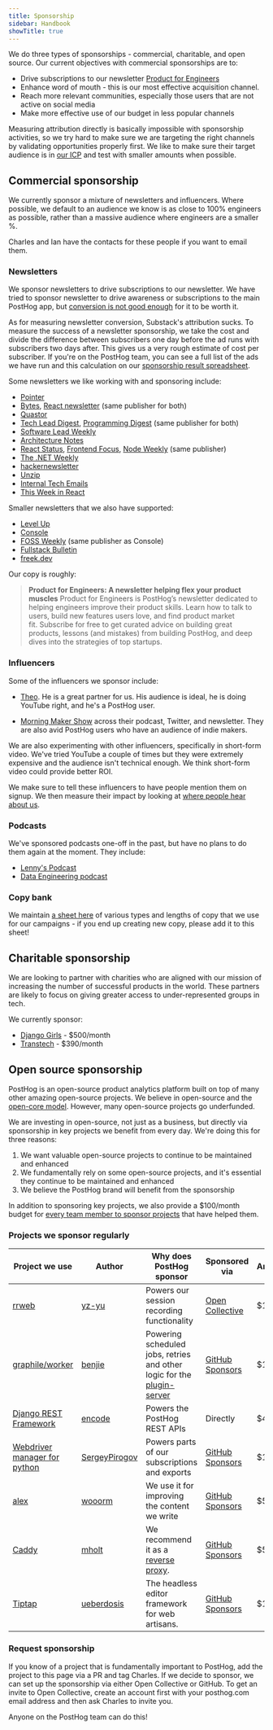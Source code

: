 ```yaml
---
title: Sponsorship
sidebar: Handbook
showTitle: true
---
```


We do three types of sponsorships - commercial, charitable, and open source. Our current objectives with commercial sponsorships are to:

- Drive subscriptions to our newsletter [Product for Engineers](https://newsletter.posthog.com/)
- Enhance word of mouth - this is our most effective acquisition channel.
- Reach more relevant communities, especially those users that are not active on social media
- Make more effective use of our budget in less popular channels 

Measuring attribution directly is basically impossible with sponsorship activities, so we try hard to make sure we are targeting the right channels by validating opportunities properly first. We like to make sure their target audience is in [our ICP](/handbook/who-we-are-building-for) and test with smaller amounts when possible.

## Commercial sponsorship

We currently sponsor a mixture of newsletters and influencers. Where possible, we default to an audience we know is as close to 100% engineers as possible, rather than a massive audience where engineers are a smaller %.

Charles and Ian have the contacts for these people if you want to email them. 

### Newsletters

We sponsor newsletters to drive subscriptions to our newsletter. We have tried to sponsor newsletter to drive awareness or subscriptions to the main PostHog app, but [conversion is not good enough](https://us.posthog.com/project/2/dashboard/114489) for it to be worth it.

As for measuring newsletter conversion, Substack's attribution sucks. To measure the success of a newsletter sponsorship, we take the cost and divide the difference between subscribers one day before the ad runs with subscribers two days after. This gives us a very rough estimate of cost per subscriber. If you're on the PostHog team, you can see a full list of the ads we have run and this calculation on our [sponsorship result spreadsheet](https://docs.google.com/spreadsheets/d/1CxuZ9G4JIcCeQyQhulpK75_doxjfGI7a0gy3Igk2Ik0/edit).

Some newsletters we like working with and sponsoring include:

- [Pointer](https://www.pointer.io/)
- [Bytes](https://bytes.dev/), [React newsletter](https://reactnewsletter.com/) (same publisher for both)
- [Quastor](https://www.quastor.org/)
- [Tech Lead Digest](https://techleaddigest.net/), [Programming Digest](https://programmingdigest.net/) (same publisher for both)
- [Software Lead Weekly](https://softwareleadweekly.com/)
- [Architecture Notes](https://architecturenotes.co/)
- [React Status](https://react.statuscode.com/), [Frontend Focus](https://frontendfoc.us/), [Node Weekly](https://nodeweekly.com/) (same publisher)
- [The .NET Weekly](https://www.milanjovanovic.tech/)
- [hackernewsletter](https://hackernewsletter.com/)
- [Unzip](https://unzip.dev/)
- [Internal Tech Emails](https://www.techemails.com/)
- [This Week in React](https://thisweekinreact.com/)

Smaller newsletters that we also have supported:

- [Level Up](https://levelup.patkua.com/)
- [Console](https://console.dev/)
- [FOSS Weekly](https://fossweekly.beehiiv.com/) (same publisher as Console) 
- [Fullstack Bulletin](https://fullstackbulletin.com/)
- [freek.dev](https://freek.dev/)

Our copy is roughly:

> **Product for Engineers: A newsletter helping flex your product muscles**
> Product for Engineers is PostHog’s newsletter dedicated to helping engineers improve their product skills. Learn how to talk to users, build new features users love, and find product market fit. Subscribe for free to get curated advice on building great products, lessons (and mistakes) from building PostHog, and deep dives into the strategies of top startups.

### Influencers

Some of the influencers we sponsor include:

- [Theo](https://www.youtube.com/watch?v=6xXSsu0YXWo). He is a great partner for us. His audience is ideal, he is doing YouTube right, and he's a PostHog user.

- [Morning Maker Show](https://morningmakershow.com/) across their podcast, Twitter, and newsletter. They are also avid PostHog users who have an audience of indie makers. 

We are also experimenting with other influencers, specifically in short-form video. We've tried YouTube a couple of times but they were extremely expensive and the audience isn't technical enough. We think short-form video could provide better ROI. 

We make sure to tell these influencers to have people mention them on signup. We then measure their impact by looking at [where people hear about us](https://us.posthog.com/project/2/insights/jdJgByZC). 

### Podcasts

We've sponsored podcasts one-off in the past, but have no plans to do them again at the moment. They include:

- [Lenny's Podcast](https://www.lennyspodcast.com/)
- [Data Engineering podcast](https://www.dataengineeringpodcast.com/)

### Copy bank

We maintain [a sheet here](https://docs.google.com/spreadsheets/d/1VOwyDs8qmXw38KgCiPeJMIGS-SedSAZLXfb2zvB_1jE/edit#gid=0) of various types and lengths of copy that we use for our campaigns - if you end up creating new copy, please add it to this sheet!

## Charitable sponsorship

We are looking to partner with charities who are aligned with our mission of increasing the number of successful products in the world. These partners are likely to focus on giving greater access to under-represented groups in tech.  

We currently sponsor:

- [Django Girls](https://djangogirls.org/en/) - $500/month
- [Transtech](https://transtechsocial.org/) - $390/month

## Open source sponsorship

PostHog is an open-source product analytics platform built on top of many other amazing open-source projects. We believe in open-source and the [open-core model](https://en.wikipedia.org/wiki/Open-core_model). However, many open-source projects go underfunded.

We are investing in open-source, not just as a business, but directly via sponsorship in key projects we benefit from every day. We're doing this for three reasons:

1. We want valuable open-source projects to continue to be maintained and enhanced
2. We fundamentally rely on some open-source projects, and it's essential they continue to be maintained and enhanced
3. We believe the PostHog brand will benefit from the sponsorship

In addition to sponsoring key projects, we also provide a $100/month budget for [every team member to sponsor projects](/handbook/people/spending-money#open-source-sponsorship-for-individuals) that have helped them.

### Projects we sponsor regularly

| Project we use               | Author     | Why does PostHog sponsor                                                  | Sponsored via                           | Amount/month           |
| ---------------------------- | ---------- | ------------------------------------------------------------------------- | --------------------------------------- | ---------------------- |
| [rrweb]                      | [yz-yu]    | Powers our session recording functionality                                | [Open Collective][open-collective]      | $1000                   |
| [graphile/worker]            | [benjie]   | Powering scheduled jobs, retries and other logic for the [plugin-server]  | [GitHub Sponsors][github-sponsors]      | $100                   |
| [Django REST Framework][drf] | [encode]   | Powers the PostHog REST APIs                                              | Directly                                | $400                   |
| [Webdriver manager for python] | [SergeyPirogov]   | Powers parts of our subscriptions and exports                    | [GitHub Sponsors][github-sponsors]      | $15                     |
| [alex]                       | [wooorm]   | We use it for improving the content we write                              | [GitHub Sponsors][github-sponsors]      | $5                     |
| [Caddy]                      | [mholt]   | We recommend it as a [reverse proxy](/docs/advanced/proxy#deploying-a-reverse-proxy). | [GitHub Sponsors][github-sponsors]      | $50                     |
| [Tiptap]                     | [ueberdosis]   | The headless editor framework for web artisans.                        | [GitHub Sponsors][github-sponsors]      | $149                     |




<!-- projects -->
[rrweb]: https://github.com/rrweb-io/rrweb
[graphile/worker]: https://github.com/graphile/worker
[drf]: https://github.com/encode/django-rest-framework
[alex]: https://github.com/get-alex/alex
[Webdriver manager for python]: https://github.com/SergeyPirogov/webdriver_manager
[Caddy]: https://github.com/caddyserver/caddy
[Tiptap]: https://github.com/ueberdosis/tiptap

<!-- authors -->
[yz-yu]: https://github.com/yz-yu
[benjie]: https://github.com/benjie
[encode]: https://github.com/encode
[wooorm]: https://github.com/wooorm
[SergeyPirogov]: https://github.com/SergeyPirogov
[mholt]: https://github.com/mholt
[ueberdosis]: https://github.com/ueberdosis

<!-- other links -->
[github-sponsors]: https://github.com/orgs/PostHog/sponsoring
[open-collective]: https://opencollective.com/posthog
[plugin-server]: https://github.com/PostHog/plugin-server

### Request sponsorship

If you know of a project that is fundamentally important to PostHog, add the project to this page via a PR and tag Charles. If we decide to sponsor, we can set up the sponsorship via either Open Collective or GitHub. To get an invite to Open Collective, create an account first with your posthog.com email address and then ask Charles to invite you. 

Anyone on the PostHog team can do this!
